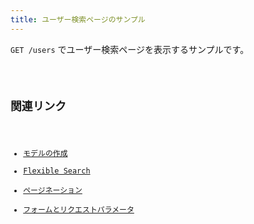 ```yaml
---
title: ユーザー検索ページのサンプル
---
```



`GET /users` でユーザー検索ページを表示するサンプルです。

<Code code={sampleCode} lang="astro" title="src/pages/users/index.astro" />

## 関連リンク

- [モデルの作成](../guides/models)
- [Flexible Search](../guides/flexible-search)
- [ページネーション](../guides/pagination)
- [フォームとリクエストパラメータ](../guides/form_and_parameters)
